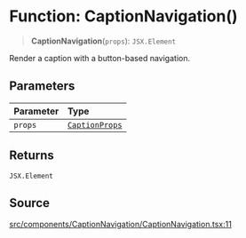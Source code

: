 # Function: CaptionNavigation()

> **CaptionNavigation**(`props`): `JSX.Element`

Render a caption with a button-based navigation.

## Parameters

| Parameter | Type |
| :------ | :------ |
| `props` | [`CaptionProps`](/api/latest/interfaces/CaptionProps.mdx) |

## Returns

`JSX.Element`

## Source

[src/components/CaptionNavigation/CaptionNavigation.tsx:11](https://github.com/gpbl/react-day-picker/blob/6515ed496/src/components/CaptionNavigation/CaptionNavigation.tsx#L11)
